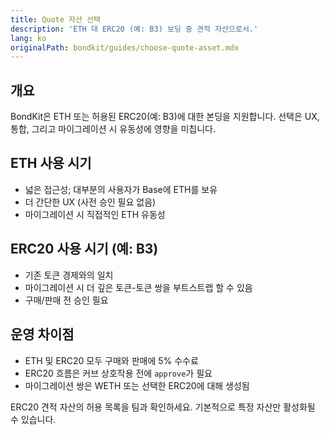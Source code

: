 ```yaml
---
title: Quote 자산 선택
description: 'ETH 대 ERC20 (예: B3) 보딩 중 견적 자산으로서.'
lang: ko
originalPath: bondkit/guides/choose-quote-asset.mdx
---
```

## 개요

BondKit은 ETH 또는 허용된 ERC20(예: B3)에 대한 본딩을 지원합니다. 선택은 UX, 통합, 그리고 마이그레이션 시 유동성에 영향을 미칩니다.

## ETH 사용 시기

- 넓은 접근성; 대부분의 사용자가 Base에 ETH를 보유
- 더 간단한 UX (사전 승인 필요 없음)
- 마이그레이션 시 직접적인 ETH 유동성

## ERC20 사용 시기 (예: B3)

- 기존 토큰 경제와의 일치
- 마이그레이션 시 더 깊은 토큰-토큰 쌍을 부트스트랩 할 수 있음
- 구매/판매 전 승인 필요

## 운영 차이점

- ETH 및 ERC20 모두 구매와 판매에 5% 수수료
- ERC20 흐름은 커브 상호작용 전에 `approve`가 필요
- 마이그레이션 쌍은 WETH 또는 선택한 ERC20에 대해 생성됨

<Note>
ERC20 견적 자산의 허용 목록을 팀과 확인하세요. 기본적으로 특정 자산만 활성화될 수 있습니다.
</Note>
